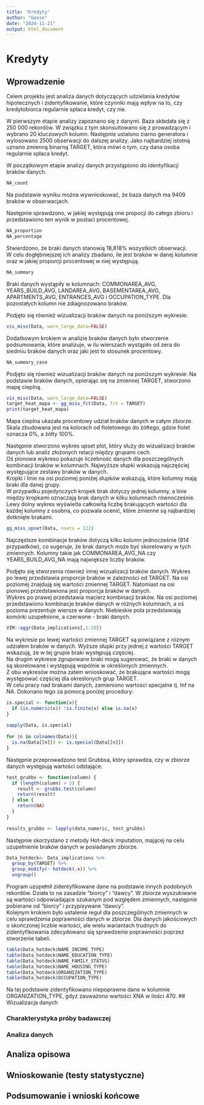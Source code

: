 ```yaml
---
title: "Kredyty"
author: "Geese"
date: "2024-11-21"
output: html_document
---
```


# Kredyty

## Wprowadzenie

Celem projektu jest analiza danych dotyczących udzielania kredytów hipotecznych i zidentyfikowanie, które czynniki mają wpływ na to, czy kredytobiorca regularnie spłaca kredyt, czy nie.\

W pierwszym etapie analizy zapoznano się z danymi. Baza składała się z 250 000 rekordów. W związku z tym skonsultowano się z prowadzącym i wybrano 20 kluczowych kolumn. Następnie ustalono ziarno generatora i wylosowano 2500 obserwacji do dalszej analizy. Jako najbardziej istotną uznano zmienną binarną TARGET, która mówi o tym, czy dana osoba regularnie spłaca kredyt.\

W początkowym etapie analizy danych przystąpiono do identyfikacji braków danych.

```r
NA_count
```

Na podstawie wyniku można wywnioskować, że baza danych ma 9409 braków w obserwacjach.\

Następnie sprawdzono, w jakiej występują one propocji do całego zbioru i przedstawiono ten wynik w postaci procentowej.\

```r
NA_proportion
NA_percentage
```

Stwierdzono, że braki danych stanowią 18,818% wszystkich obserwacji.\
W celu dogłębniejszej ich analizy zbadano, ile jest braków w danej kolumnie oraz w jakiej proporcji procentowej w niej występują.

```r
NA_summary
```

Braki danych wystąpiły w kolumnach: COMMONAREA_AVG, YEARS_BUILD_AVG, LANDAREA_AVG, BASEMENTAREA_AVG, APARTMENTS_AVG, ENTRANCES_AVG i OCCUPATION_TYPE. Dla pozostałych kolumn nie zdiagnozowano braków.\

Podjęto się również wizualizacji braków danych na poniższym wykresie:

```r
vis_miss(Data, warn_large_data=FALSE)
```

Dodatkowym krokiem w analizie braków danych było stworzenie podsumowania, które analizuje, w ilu wierszach wystąpiło od zera do siedmiu braków danych oraz jaki jest to stosunek procentowy.

```r
NA_summary_case
```

Podjęto się również wizualizacji braków danych na poniższym wykresie: Na podstawie braków danych, opierając się na zmiennej TARGET, stworzono mapę cieplną.

```r
vis_miss(Data, warn_large_data=FALSE)
target_heat_mapa <- gg_miss_fct(Data, fct = TARGET)
print(target_heat_mapa)
```

Mapa cieplna ukazała procentowy udział braków danych w całym zbiorze. Skala zbudowana jest na kolorach od fioletowego do żółtego, gdzie fiolet oznacza 0%, a żółty 100%.\

Następnie stworzono wykres upset plot, który służy do wizualizacji braków danych lub analiz złożonych relacji między grupami cech.\
Oś pionowa wykresu pokazuje liczebność danych dla poszczególnych kombinacji braków w kolumnach. Najwyższe słupki wskazują najczęściej występujące zestawy braków w danych.\
Kropki i linie na osi poziomej poniżej słupków wskazują, które kolumny mają braki dla danej grupy.\
W przypadku pojedynczych kropek brak dotyczy jednej kolumny, a linie między kropkami oznaczają brak danych w kilku kolumnach równocześnie.\
Lewy dolny wykres wyświetla całkowitą liczbę brakujących wartości dla każdej kolumny z osobna, co pozwala ocenić, które zmienne są najbardziej dotknięte brakami.

```r
gg_miss_upset(Data, nsets = 122)
```

Najczęstsze kombinacje braków dotyczą kilku kolumn jednocześnie (814 przypadków), co sugeruje, że brak danych może być skorelowany w tych zmiennych. Kolumny takie jak COMMONAREA_AVG_NA czy YEARS_BUILD_AVG_NA mają największe liczby braków.\

Podjęto się stworzenia również innej wizualizacji braków danych. Wykres po lewej przedstawia proporcje braków w zależności od TARGET. Na osi poziomej znajdują się wartości zmiennej TARGET. Natomiast na osi pionowej przedstawiona jest proporcja braków w danych.\
Wykres po prawej przedstawia macierz kombinacji braków. Na osi poziomej przedstawiono kombinacje braków danych w różnych kolumnach, a oś pozioma prezentuje wiersze w danych. Niebieskie pola przedstawiają komórki uzupełnione, a czerwone - braki danych.

```r
VIM::aggr(Data_implications[,1:20])
```

Na wykresie po lewej wartości zmiennej TARGET są powiązane z różnym udziałem braków w danych. Wyższe słupki przy jednej z wartości TARGET wskazują, że w tej grupie braki występują częściej.\
Na drugim wykresie zgrupowane braki mogą sugerować, że braki w danych są skorelowane i występują wspólnie w określonych zmiennych.\
Z obu wykresów można zatem wnioskować, że brakujące wartości mogą występować częściej dla określonych grup TARGET.\
W celu pracy nad brakami danych, zamieniono wartości specjalne tj. Inf na NA. Dokonano tego za pomocą poniżej procedury:

```r
is.special <- function(x){
  if (is.numeric(x)) !is.finite(x) else is.na(x)
}
 
sapply(Data, is.special)
 
for (n in colnames(Data)){
  is.na(Data[[n]]) <- is.special(Data[[n]])
}
```

Następnie przeprowadzono test Grubbsa, który sprawdza, czy w zbiorze danych występują wartości odstające.

```r
test_grubbs <- function(column) {
  if (length(column) > 2) { 
    result <- grubbs.test(column)
    return(result)
  } else {
    return(NA) 
  }
}
 
results_grubbs <- lapply(data_numeric, test_grubbs)
```

Następnie skorzystano z metody Hot-deck imputation, mającej na celu uzupełnienie braków danych w posiadanym zbiorze.

```r
Data_hotdeck<- Data_implications %>%
  group_by(TARGET) %>%
  group_modify(~ hotdeck(.x)) %>%
  ungroup()
```

Program uzupełnił zidentyfikowane dane na podstawie innych podobnych rekordów. Działa to na zasadzie "biorcy" i "dawcy". W zbiorze wyszukiwane są wartości odpowiadające szukanym pod względem zmiennych, następnie pobierane od "biorcy" i przypisywane "dawcy".\
Kolejnym krokiem było ustalenie reguł dla poszczególnych zmiennych w celu sprawdzenia poprawności danych w zbiorze. Dla danych jakościowych o skończonej liczbie wartości, ale wielu wariantach trudnych do zidentyfikowania zdecydowano się sprawdzenie poprawności poprzez stworzenie tabeli.

```r
table(Data_hotdeck$NAME_INCOME_TYPE)
table(Data_hotdeck$NAME_EDUCATION_TYPE)
table(Data_hotdeck$NAME_FAMILY_STATUS)
table(Data_hotdeck$NAME_HOUSING_TYPE)
table(Data_hotdeck$ORGANIZATION_TYPE)
table(Data_hotdeck$OCCUPATION_TYPE)
```

Na tej podstawie zidentyfikowano niepoprawne dane w kolumnie ORGANIZATION_TYPE, gdyż zauważono wartości XNA w ilości 470.
## Wizualizacja danych

### Charakterystyka próby badawczej

### Analiza danych

## Analiza opisowa

## Wnioskowanie (testy statystyczne)

## Podsumowanie i wnioski końcowe
